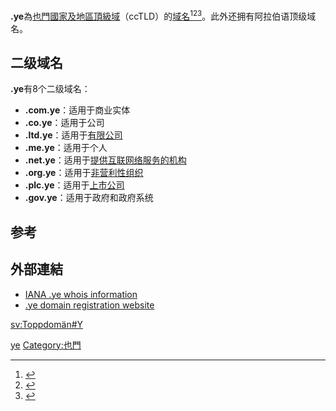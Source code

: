 '''.ye'''為[[也门|也門]][[國家和地區頂級域|國家及地區頂級域]]（ccTLD）的[[域名|域名]]<ref>{{Cite book|title=常用电脑词语速查手册|last=何弘主编|first=|publisher=西安：西安出版社|date=2000-07|isbn=7-80594-644-2|location=|pages=201-202}}</ref><ref>{{Cite book|title=英德汉广播电视技术词典|last=（德）赫伯特·蒂尔曼（Herbert Tillmann）编；梁瑛等译|first=|publisher=北京：中国广播电视出版社|year=2002|isbn=7-5043-3793-5|location=|pages=440-442}}</ref><ref>{{Cite book|title=大学计算机基础|last=刘丕娥主编|first=|publisher=哈尔滨：哈尔滨工业大学出版社|year=2010|isbn=978-7-5603-3056-3|location=|pages=342-345}}</ref>。此外还拥有阿拉伯语顶级域名{{lang|ar|اليمن.}}。

== 二级域名 ==
'''.ye'''有8个二级域名：

* '''.com.ye'''：适用于商业实体
* '''.co.ye'''：适用于公司
* '''.ltd.ye'''：适用于[[有限公司|有限公司]]
* '''.me.ye'''：适用于个人
* '''.net.ye'''：适用于[[互联网服务供应商|提供互联网络服务的机构]]
* '''.org.ye'''：适用于[[非營利組織|非营利性组织]]
* '''.plc.ye'''：适用于[[上市公司|上市公司]]
* '''.gov.ye'''：适用于政府和政府系统

== 参考 ==
{{reflist}}

== 外部連結 ==
* [http://www.iana.org/root-whois/ye.htm IANA .ye whois information]{{Wayback|url=http://www.iana.org/root-whois/ye.htm |date=20060629105111 }}
* [https://web.archive.org/web/20051212234706/http://www.y.net.ye/services/domain_name.htm .ye domain registration website]

{{CcTLD}}
{{Internet-stub}}

[[Category:國家及地區頂級域|ye]]
[[Category:也門|Category:也門]]

[[sv:Toppdomän#Y|sv:Toppdomän#Y]]